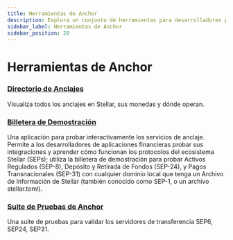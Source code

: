 ```yaml
---
title: Herramientas de Anchor
description: Explora un conjunto de herramientas para desarrolladores para Stellar, incluyendo el directorio de anclajes, billetera de demostración y Polaris.
sidebar_label: Herramientas de Anchor
sidebar_position: 20
---
```


# Herramientas de Anchor

### [Directorio de Anclajes](https://anchors.stellar.org/?)

Visualiza todos los anclajes en Stellar, sus monedas y dónde operan.

### [Billetera de Demostración](https://demo-wallet.stellar.org/)

Una aplicación para probar interactivamente los servicios de anclaje. Permite a los desarrolladores de aplicaciones financieras probar sus integraciones y aprender cómo funcionan los protocolos del ecosistema Stellar (SEPs); utiliza la billetera de demostración para probar Activos Regulados (SEP-8), Depósito y Retirada de Fondos (SEP-24), y Pagos Transnacionales (SEP-31) con cualquier dominio local que tenga un Archivo de Información de Stellar (también conocido como SEP-1, o un archivo stellar.toml).

### [Suite de Pruebas de Anchor](https://anchor-tests.stellar.org/)

Una suite de pruebas para validar los servidores de transferencia SEP6, SEP24, SEP31.
